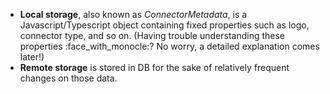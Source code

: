 - **Local storage**, also known as _ConnectorMetadata_, is a Javascript/Typescript object containing fixed properties such as logo, connector type, and so on. (Having trouble understanding these properties :face_with_monocle:? No worry, a detailed explanation comes later!)
- **Remote storage** is stored in DB for the sake of relatively frequent changes on those data.
